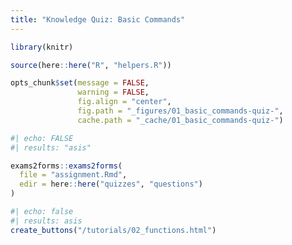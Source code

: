 ---
title: "Knowledge Quiz: Basic Commands"
---

```{r setup, include = FALSE, message = FALSE, warning = FALSE}
library(knitr)

source(here::here("R", "helpers.R"))

opts_chunk$set(message = FALSE,
               warning = FALSE,
               fig.align = "center",
               fig.path = "_figures/01_basic_commands-quiz-",
               cache.path = "_cache/01_basic_commands-quiz-")
```

```{r quiz1}
#| echo: FALSE
#| results: "asis"

exams2forms::exams2forms(
  file = "assignment.Rmd",
  edir = here::here("quizzes", "questions")
)
```

```{r}
#| echo: false
#| results: asis
create_buttons("/tutorials/02_functions.html")
```

